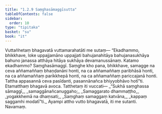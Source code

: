 ```yaml
---
title: "1.2.9 Saṃghasāmaggīsutta"
tableOfContents: false
sidebar:
  order: 10
type: "tipitaka"
basket: "su"
book: "it"
---
```



<DynamicBreadcrumb />

<Division number="19" book="it">

<Paragraph number="98" book="it">
Vuttañhetaṃ bhagavatā vuttamarahatāti me sutaṃ—
</Paragraph>

<Paragraph number="99" book="it">
“Ekadhammo, bhikkhave, loke uppajjamāno uppajjati bahujanahitāya bahujanasukhāya bahuno janassa atthāya hitāya sukhāya devamanussānaṃ. Katamo ekadhammo? Saṃghasāmaggī. Saṃghe kho pana, bhikkhave, samagge na ceva aññamaññaṃ bhaṇḍanāni honti, na ca aññamaññaṃ paribhāsā honti, na ca aññamaññaṃ parikkhepā honti, na ca aññamaññaṃ pariccajanā honti. Tattha appasannā ceva pasīdanti, pasannānañca bhiyyobhāvo hotī”ti. Etamatthaṃ bhagavā avoca. Tatthetaṃ iti vuccati—
</Paragraph>

<Paragraph number="100" type="verses" book="it">
_“Sukhā saṃghassa sāmaggī,_  
_samaggānañcanuggaho;_  
_Samaggarato dhammaṭṭho,_  
_yogakkhemā na dhaṃsati;_  
_Saṃghaṃ samaggaṃ katvāna,_  
_kappaṃ saggamhi modatī”ti._  

</Paragraph>

<Paragraph number="101" book="it">
Ayampi attho vutto bhagavatā, iti me sutanti.

</Paragraph>
</Division>

<Paragraph number="102" type="center" book="it">
Navamaṃ.
</Paragraph>